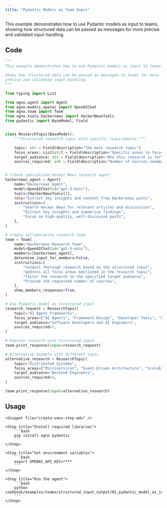 ```yaml
---
title: "Pydantic Models as Team Input"
---
```


This example demonstrates how to use Pydantic models as input to teams, showing how structured data can be passed as messages for more precise and validated input handling.

## Code

```python cookbook/examples/teams/structured_input_output/01_pydantic_model_as_input.py
"""
This example demonstrates how to use Pydantic models as input to teams.

Shows how structured data can be passed as messages to teams for more
precise and validated input handling.
"""

from typing import List

from agno.agent import Agent
from agno.models.openai import OpenAIChat
from agno.team import Team
from agno.tools.hackernews import HackerNewsTools
from pydantic import BaseModel, Field


class ResearchTopic(BaseModel):
    """Structured research topic with specific requirements."""

    topic: str = Field(description="The main research topic")
    focus_areas: List[str] = Field(description="Specific areas to focus on")
    target_audience: str = Field(description="Who this research is for")
    sources_required: int = Field(description="Number of sources needed", default=5)


# Create specialized Hacker News research agent
hackernews_agent = Agent(
    name="Hackernews Agent",
    model=OpenAIChat(id="gpt-5-mini"),
    tools=[HackerNewsTools()],
    role="Extract key insights and content from Hackernews posts",
    instructions=[
        "Search Hacker News for relevant articles and discussions",
        "Extract key insights and summarize findings",
        "Focus on high-quality, well-discussed posts",
    ],
)

# Create collaborative research team
team = Team(
    name="Hackernews Research Team",
    model=OpenAIChat(id="gpt-5-mini"),
    members=[hackernews_agent],
    determine_input_for_members=False,
    instructions=[
        "Conduct thorough research based on the structured input",
        "Address all focus areas mentioned in the research topic",
        "Tailor the research to the specified target audience",
        "Provide the requested number of sources",
    ],
    show_members_responses=True,
)

# Use Pydantic model as structured input
research_request = ResearchTopic(
    topic="AI Agent Frameworks",
    focus_areas=["AI Agents", "Framework Design", "Developer Tools", "Open Source"],
    target_audience="Software Developers and AI Engineers",
    sources_required=7,
)

# Execute research with structured input
team.print_response(input=research_request)

# Alternative example with different topic
alternative_research = ResearchTopic(
    topic="Distributed Systems",
    focus_areas=["Microservices", "Event-Driven Architecture", "Scalability"],
    target_audience="Backend Engineers",
    sources_required=5,
)

team.print_response(input=alternative_research)
```

## Usage

<Steps>

    <Snippet file="create-venv-step.mdx" />

    <Step title="Install required libraries">
        ```bash
        pip install agno pydantic
        ```
    </Step>

    <Step title="Set environment variables">
        ```bash
        export OPENAI_API_KEY=****
        ```
    </Step>

    <Step title="Run the agent">
        ```bash
        python cookbook/examples/teams/structured_input_output/01_pydantic_model_as_input.py
        ```
    </Step>

</Steps>